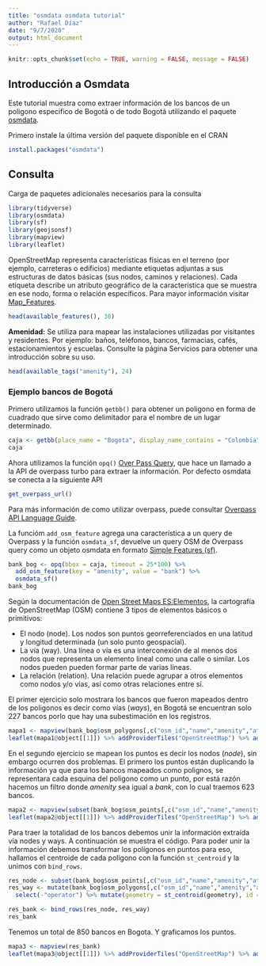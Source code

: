 ```yaml
---
title: "osmdata osmdata tutorial"
author: "Rafael Díaz"
date: "9/7/2020"
output: html_document
---
```


```r
knitr::opts_chunk$set(echo = TRUE, warning = FALSE, message = FALSE)
```

## Introducción a Osmdata

Este tutorial muestra como extraer información de los bancos de un poligono especifico de Bogotá o de todo Bogotá utilizando el paquete   [osmdata](https://github.com/ropensci/osmdata).

Primero instale la última versión del paquete disponible en el CRAN

```r
install.packages("osmdata")
```

## Consulta

Carga de paquetes adicionales necesarios para la consulta

```r
library(tidyverse)
library(osmdata)
library(sf)
library(geojsonsf)
library(mapview)
library(leaflet)
```


OpenStreetMap representa características físicas en el terreno (por ejemplo, carreteras o edificios) mediante etiquetas adjuntas a sus estructuras de datos básicas (sus nodos, caminos y relaciones). Cada etiqueta describe un atributo geográfico de la característica que se muestra en ese nodo, forma o relación específicos. Para mayor información visitar [Map_Features](https://wiki.openstreetmap.org/wiki/Map_Features).

```r
head(available_features(), 30)
```

**Amenidad:** Se utiliza para mapear las instalaciones utilizadas por visitantes y residentes. Por ejemplo: baños, teléfonos, bancos, farmacias, cafés, estacionamientos y escuelas. Consulte la página Servicios para obtener una introducción sobre su uso.

```r
head(available_tags("amenity"), 24)
```
### Ejemplo bancos de Bogotá

Primero utilizamos la función `getbb()` para obtener un poligono en forma de cuadrado que sirve como delimitador para el nombre de un lugar determinado.

```r
caja <- getbb(place_name = "Bogota", display_name_contains = "Colombia")
caja
```

Ahora utilizamos la función `opq()` [Over Pass Query](http://overpass-turbo.eu/), que hace un llamado a la API de overpass turbo para extraer la información. Por defecto osmdata se conecta a la siguiente API

```r
get_overpass_url()
```
Para más información de como utilizar overpass, puede consultar [Overpass API Language Guide](https://wiki.openstreetmap.org/wiki/Overpass_API/Language_Guide).

La funcióm `add_osm_feature` agrega una característica a un query de Overpass y la función `osmdata_sf`, devuelve un query OSM de Overpass query como un objeto osmdata en formato [Simple Features (sf)](https://cran.r-project.org/web/packages/sf/index.html).


```r
bank_bog <- opq(bbox = caja, timeout = 25*100) %>% 
  add_osm_feature(key = "amenity", value = "bank") %>% 
  osmdata_sf()
bank_bog
```

Según la documentación de [Open Street Maps ES:Elementos](https://wiki.openstreetmap.org/wiki/ES:Elementos), la cartografía de OpenStreetMap (OSM) contiene 3 tipos de elementos básicos o primitivos:

+ El nodo (node). Los nodos son puntos georreferenciados en una latitud y longitud determinada (un solo punto geospacial).
+ La vía (way). Una línea o vía es una interconexión de al menos dos nodos que representa un elemento lineal como una calle o similar. Los nodos pueden pueden formar parte de varias líneas.
+ La relación (relation). Una relación puede agrupar a otros elementos como nodos y/o vías, así como otras relaciones entre sí.

El primer ejercicio solo mostrara los bancos que fueron mapeados dentro de los poligonos es decir como vías (*ways*), en Bogotá se encuentran solo 227 bancos porlo que hay una subestimación en los registros.

```r
mapa1 <- mapview(bank_bog$osm_polygons[,c("osm_id","name","amenity","atm","operator")])
leaflet(mapa1@object[[1]]) %>% addProviderTiles("OpenStreetMap") %>% addPolygons(popup = bank_bog$osm_polygons$name)
```
En el segundo ejercicio se mapean los puntos es decir los nodos (*node*), sin embargo ocurren dos problemas.
El primero los puntos están duplicando la información ya que para los bancos mapeados como polignos, se representara cada esquina del poligono como un punto, por está razón hacemos un filtro donde *amenity* sea igual a *bank*, con lo cual traemos 623 bancos.

```r
mapa2 <- mapview(subset(bank_bog$osm_points[,c("osm_id","name","amenity","atm")], amenity == "bank"))
leaflet(mapa2@object[[1]]) %>% addProviderTiles("OpenStreetMap") %>% addCircles(popup = bank_bog$osm_points$name)
```

Para traer la totalidad de los bancos debemos unir la información extraída vía nodes y ways. A continuación se muestra el código. Para poder unir la información debemos transformar los polígonos en puntos para eso, hallamos el centroide de cada polígono con la función `st_centroid` y la unimos con `bind_rows`.

```r
res_node <- subset(bank_bog$osm_points[,c("osm_id","name","amenity","atm")], amenity == "bank")
res_way <- mutate(bank_bog$osm_polygons[,c("osm_id","name","amenity","atm","operator")], name = ifelse(is.na(name), operator, name)) %>% 
  select(-"operator") %>% mutate(geometry = st_centroid(geometry), id = osm_id) %>% remove_rownames %>% column_to_rownames(var = "id")

res_bank <- bind_rows(res_node, res_way)
res_bank
```
Tenemos un total de 850 bancos en Bogota. Y graficamos los puntos.

```r
mapa3 <- mapview(res_bank)
leaflet(mapa3@object[[1]]) %>% addProviderTiles("OpenStreetMap") %>% addCircles(popup = res_bank$name)
```
